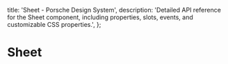 
  title: 'Sheet - Porsche Design System',
  description: 'Detailed API reference for the Sheet component, including properties, slots, events, and customizable CSS properties.',
};

# Sheet <ComponentStatus tagName="p-sheet"></ComponentStatus>

<ComponentApi tagName="p-sheet" />
